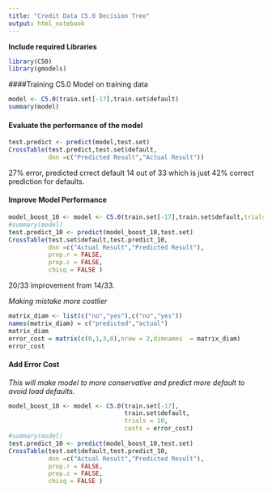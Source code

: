 ```yaml
---
title: "Credit Data C5.0 Decision Tree"
output: html_notebook
---
```

**Include required Libraries**
```r
library(C50)
library(gmodels)
```

####Training C5.0 Model on training data
```r
model <- C5.0(train.set[-17],train.set$default)
summary(model)
```
#### Evaluate the performance of the model
```r
test.predict <- predict(model,test.set)
CrossTable(test.predict,test.set$default,
           dnn =c("Predicted Result","Actual Result"))

```

27% error, predicted crrect default 14 out of 33 which is just 42% correct prediction for defaults. 

#### Improve Model Performance
```r
model_boost_10 <- model <- C5.0(train.set[-17],train.set$default,trials = 10)
#summary(model)
test.predict_10 <- predict(model_boost_10,test.set)
CrossTable(test.set$default,test.predict_10,
           dnn =c("Actual Result","Predicted Result"),
           prop.r = FALSE,
           prop.c = FALSE,
           chisq = FALSE )
```

20/33 improvement from 14/33.

*Making mistake more costlier*

```r
matrix_diam <- list(c("no","yes"),c("no","yes"))
names(matrix_diam) = c("predicted","actual")
matrix_diam
error_cost = matrix(c(0,1,3,0),nrow = 2,dimnames  = matrix_diam)
error_cost
```
#### Add Error Cost
*This will make model to more conservative and predict more default to avoid load defaults.*
```r
model_boost_10 <- model <- C5.0(train.set[-17],
                                train.set$default,
                                trials = 10,
                                costs = error_cost)
#summary(model)
test.predict_10 <- predict(model_boost_10,test.set)
CrossTable(test.set$default,test.predict_10,
           dnn =c("Actual Result","Predicted Result"),
           prop.r = FALSE,
           prop.c = FALSE,
           chisq = FALSE )
```

